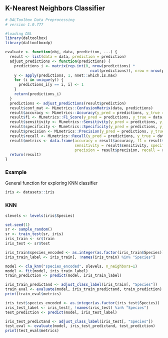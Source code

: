 ## K-Nearest Neighbors Classifier

```r
# DALToolbox Data Preprocessing
# version 1.0.777

#loading DAL
library(daltoolbox) 
library(daltoolboxdp)

evaluate <- function(obj, data, prediction, ...) {
  result <- list(data = data, prediction = prediction)
  adjust_predictions <- function(predictions) {
    predictions_i <- matrix(rep.int(0, nrow(predictions) *
                                      ncol(predictions)), nrow = nrow(predictions), ncol = ncol(predictions))
    y <- apply(predictions, 1, nnet::which.is.max)
    for (i in unique(y)) {
      predictions_i[y == i, i] <- 1
    }
    return(predictions_i)
  }
  predictions <- adjust_predictions(result$prediction)
  result$conf_mat <- MLmetrics::ConfusionMatrix(data, predictions)
  result$accuracy <- MLmetrics::Accuracy(y_pred = predictions, y_true = data)
  result$f1 <- MLmetrics::F1_Score(y_pred = predictions, y_true = data, positive = 1)
  result$sensitivity <- MLmetrics::Sensitivity(y_pred = predictions, y_true = data, positive = 1)
  result$specificity <- MLmetrics::Specificity(y_pred = predictions, y_true = data, positive = 1)
  result$precision <- MLmetrics::Precision(y_pred = predictions, y_true = data, positive = 1)
  result$recall <- MLmetrics::Recall(y_pred = predictions, y_true = data, positive = 1)
  result$metrics <- data.frame(accuracy = result$accuracy, f1 = result$f1,
                               sensitivity = result$sensitivity, specificity = result$specificity,
                               precision = result$precision, recall = result$recall)
  return(result)
}
```

### Example
General function for exploring KNN classifier

```r
iris <- datasets::iris
```

### KNN

```r
slevels <- levels(iris$Species)

set.seed(1)
sr <- sample_random()
sr <- train_test(sr, iris)
iris_train <- sr$train
iris_test <- sr$test

iris_train$species_encoded <- as.integer(as.factor(iris_train$Species))
iris_train_label <- iris_train[, !names(iris_train) %in% "Species"]

model <- cla_knn("species_encoded", slevels, n_neighbors=1)
model <- fit(model, iris_train_label)
train_prediction <- predict(model, iris_train_label)

iris_train_predictand <- adjust_class_label(iris_train[, "Species"])
train_eval <- evaluate(model, iris_train_predictand, train_prediction)
print(train_eval$metrics)

iris_test$species_encoded <- as.integer(as.factor(iris_test$Species))
iris_test_label <- iris_test[, !names(iris_test) %in% "Species"]
test_prediction <- predict(model, iris_test_label)

iris_test_predictand <- adjust_class_label(iris_test[, "Species"])
test_eval <- evaluate(model, iris_test_predictand, test_prediction)
print(test_eval$metrics)
```

